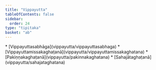 ```yaml
---
title: "Vippayutta"
tableOfContents: false
sidebar:
  order: 24
type: "tipitaka"
basket: "ab"
---
```



<DynamicBreadcrumb />



<TableOfContents>
* [Vippayuttasabhāga](vippayutta/vippayuttasabhaga)
* [Vippayuttamissakaghaṭanā](vippayutta/vippayuttamissakaghatana)
* [Pakiṇṇakaghaṭanā](vippayutta/pakinnakaghatana)
* [Sahajātaghaṭanā](vippayutta/sahajataghatana)
</TableOfContents>